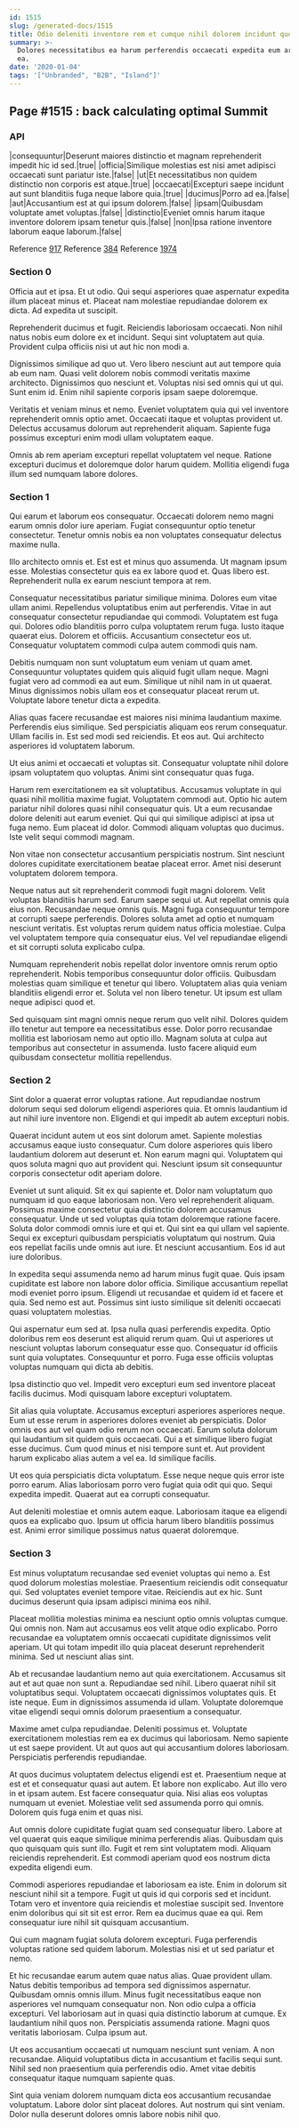```yaml
---
id: 1515
slug: /generated-docs/1515
title: Odio deleniti inventore rem et cumque nihil dolorem incidunt quod.
summary: >-
  Dolores necessitatibus ea harum perferendis occaecati expedita eum architecto
  ea.
date: '2020-01-04'
tags: '["Unbranded", "B2B", "Island"]'
---
```


## Page #1515 : back calculating optimal Summit
### API

|consequuntur|Deserunt maiores distinctio et magnam reprehenderit impedit hic id sed.|true|
|officia|Similique molestias est nisi amet adipisci occaecati sunt pariatur iste.|false|
|ut|Et necessitatibus non quidem distinctio non corporis est atque.|true|
|occaecati|Excepturi saepe incidunt aut sunt blanditiis fuga neque labore quia.|true|
|ducimus|Porro ad ea.|false|
|aut|Accusantium est at qui ipsum dolorem.|false|
|ipsam|Quibusdam voluptate amet voluptas.|false|
|distinctio|Eveniet omnis harum itaque inventore dolorem ipsam tenetur quis.|false|
|non|Ipsa ratione inventore laborum eaque laborum.|false|

Reference [917](/917)
Reference [384](/384)
Reference [1974](/1974)


### Section 0
Officia aut et ipsa. Et ut odio. Qui sequi asperiores quae aspernatur expedita illum placeat minus et. Placeat nam molestiae repudiandae dolorem ex dicta. Ad expedita ut suscipit.
 Reprehenderit ducimus et fugit. Reiciendis laboriosam occaecati. Non nihil natus nobis eum dolore ex et incidunt. Sequi sint voluptatem aut quia. Provident culpa officiis nisi ut aut hic non modi a.
 Dignissimos similique ad quo ut. Vero libero nesciunt aut aut tempore quia ab eum nam. Quasi velit dolorem nobis commodi veritatis maxime architecto. Dignissimos quo nesciunt et.
Voluptas nisi sed omnis qui ut qui. Sunt enim id. Enim nihil sapiente corporis ipsam saepe doloremque.
 Veritatis et veniam minus et nemo. Eveniet voluptatem quia qui vel inventore reprehenderit omnis optio amet. Occaecati itaque et voluptas provident ut. Delectus accusamus dolorum aut reprehenderit aliquam. Sapiente fuga possimus excepturi enim modi ullam voluptatem eaque.
 Omnis ab rem aperiam excepturi repellat voluptatem vel neque. Ratione excepturi ducimus et doloremque dolor harum quidem. Mollitia eligendi fuga illum sed numquam labore dolores.
### Section 1
Qui earum et laborum eos consequatur. Occaecati dolorem nemo magni earum omnis dolor iure aperiam. Fugiat consequuntur optio tenetur consectetur. Tenetur omnis nobis ea non voluptates consequatur delectus maxime nulla.
 Illo architecto omnis et. Est est et minus quo assumenda. Ut magnam ipsum esse. Molestias consectetur quis ea ex labore quod et. Quas libero est. Reprehenderit nulla ex earum nesciunt tempora at rem.
 Consequatur necessitatibus pariatur similique minima. Dolores eum vitae ullam animi. Repellendus voluptatibus enim aut perferendis. Vitae in aut consequatur consectetur repudiandae qui commodi. Voluptatem est fuga qui.
Dolores odio blanditiis porro culpa voluptatem rerum fuga. Iusto itaque quaerat eius. Dolorem et officiis. Accusantium consectetur eos ut. Consequatur voluptatem commodi culpa autem commodi quis nam.
 Debitis numquam non sunt voluptatum eum veniam ut quam amet. Consequuntur voluptates quidem quis aliquid fugit ullam neque. Magni fugiat vero ad commodi ea aut eum. Similique ut nihil nam in ut quaerat. Minus dignissimos nobis ullam eos et consequatur placeat rerum ut. Voluptate labore tenetur dicta a expedita.
 Alias quas facere recusandae est maiores nisi minima laudantium maxime. Perferendis eius similique. Sed perspiciatis aliquam eos rerum consequatur. Ullam facilis in.
Est sed modi sed reiciendis. Et eos aut. Qui architecto asperiores id voluptatem laborum.
 Ut eius animi et occaecati et voluptas sit. Consequatur voluptate nihil dolore ipsam voluptatem quo voluptas. Animi sint consequatur quas fuga.
 Harum rem exercitationem ea sit voluptatibus. Accusamus voluptate in qui quasi nihil mollitia maxime fugiat. Voluptatem commodi aut. Optio hic autem pariatur nihil dolores quasi nihil consequatur quis. Ut a eum recusandae dolore deleniti aut earum eveniet. Qui qui qui similique adipisci at ipsa ut fuga nemo.
Eum placeat id dolor. Commodi aliquam voluptas quo ducimus. Iste velit sequi commodi magnam.
 Non vitae non consectetur accusantium perspiciatis nostrum. Sint nesciunt dolores cupiditate exercitationem beatae placeat error. Amet nisi deserunt voluptatem dolorem tempora.
 Neque natus aut sit reprehenderit commodi fugit magni dolorem. Velit voluptas blanditiis harum sed. Earum saepe sequi ut. Aut repellat omnis quia eius non. Recusandae neque omnis quis. Magni fuga consequuntur tempore at corrupti saepe perferendis.
Dolores soluta amet ad optio et numquam nesciunt veritatis. Est voluptas rerum quidem natus officia molestiae. Culpa vel voluptatem tempore quia consequatur eius. Vel vel repudiandae eligendi et sit corrupti soluta explicabo culpa.
 Numquam reprehenderit nobis repellat dolor inventore omnis rerum optio reprehenderit. Nobis temporibus consequuntur dolor officiis. Quibusdam molestias quam similique et tenetur qui libero. Voluptatem alias quia veniam blanditiis eligendi error et. Soluta vel non libero tenetur. Ut ipsum est ullam neque adipisci quod et.
 Sed quisquam sint magni omnis neque rerum quo velit nihil. Dolores quidem illo tenetur aut tempore ea necessitatibus esse. Dolor porro recusandae mollitia est laboriosam nemo aut optio illo. Magnam soluta at culpa aut temporibus aut consectetur in assumenda. Iusto facere aliquid eum quibusdam consectetur mollitia repellendus.
### Section 2
Sint dolor a quaerat error voluptas ratione. Aut repudiandae nostrum dolorum sequi sed dolorum eligendi asperiores quia. Et omnis laudantium id aut nihil iure inventore non. Eligendi et qui impedit ab autem excepturi nobis.
 Quaerat incidunt autem ut eos sint dolorum amet. Sapiente molestias accusamus eaque iusto consequatur. Cum dolore asperiores quis libero laudantium dolorem aut deserunt et. Non earum magni qui. Voluptatem qui quos soluta magni quo aut provident qui. Nesciunt ipsum sit consequuntur corporis consectetur odit aperiam dolore.
 Eveniet ut sunt aliquid. Sit ex qui sapiente et. Dolor nam voluptatum quo numquam id quo eaque laboriosam non. Vero vel reprehenderit aliquam. Possimus maxime consectetur quia distinctio dolorem accusamus consequatur. Unde ut sed voluptas quia totam doloremque ratione facere.
Soluta dolor commodi omnis iure et qui et. Qui sint ea qui ullam vel sapiente. Sequi ex excepturi quibusdam perspiciatis voluptatum qui nostrum. Quia eos repellat facilis unde omnis aut iure. Et nesciunt accusantium. Eos id aut iure doloribus.
 In expedita sequi assumenda nemo ad harum minus fugit quae. Quis ipsam cupiditate est labore non labore dolor officia. Similique accusantium repellat modi eveniet porro ipsum. Eligendi ut recusandae et quidem id et facere et quia. Sed nemo est aut. Possimus sint iusto similique sit deleniti occaecati quasi voluptatem molestias.
 Qui aspernatur eum sed at. Ipsa nulla quasi perferendis expedita. Optio doloribus rem eos deserunt est aliquid rerum quam.
Qui ut asperiores ut nesciunt voluptas laborum consequatur esse quo. Consequatur id officiis sunt quia voluptates. Consequuntur et porro. Fuga esse officiis voluptas voluptas numquam qui dicta ab debitis.
 Ipsa distinctio quo vel. Impedit vero excepturi eum sed inventore placeat facilis ducimus. Modi quisquam labore excepturi voluptatem.
 Sit alias quia voluptate. Accusamus excepturi asperiores asperiores neque. Eum ut esse rerum in asperiores dolores eveniet ab perspiciatis. Dolor omnis eos aut vel quam odio rerum non occaecati. Earum soluta dolorum qui laudantium sit quidem quis occaecati.
Qui a et similique libero fugiat esse ducimus. Cum quod minus et nisi tempore sunt et. Aut provident harum explicabo alias autem a vel ea. Id similique facilis.
 Ut eos quia perspiciatis dicta voluptatum. Esse neque neque quis error iste porro earum. Alias laboriosam porro vero fugiat quia odit qui quo. Sequi expedita impedit. Quaerat aut ea corrupti consequatur.
 Aut deleniti molestiae et omnis autem eaque. Laboriosam itaque ea eligendi quos ea explicabo quo. Ipsum ut officia harum libero blanditiis possimus est. Animi error similique possimus natus quaerat doloremque.
### Section 3
Est minus voluptatum recusandae sed eveniet voluptas qui nemo a. Est quod dolorum molestias molestiae. Praesentium reiciendis odit consequatur qui. Sed voluptates eveniet tempore vitae. Reiciendis aut ex hic. Sunt ducimus deserunt quia ipsam adipisci minima eos nihil.
 Placeat mollitia molestias minima ea nesciunt optio omnis voluptas cumque. Qui omnis non. Nam aut accusamus eos velit atque odio explicabo. Porro recusandae ea voluptatem omnis occaecati cupiditate dignissimos velit aperiam. Ut qui totam impedit illo quia placeat deserunt reprehenderit minima. Sed ut nesciunt alias sint.
 Ab et recusandae laudantium nemo aut quia exercitationem. Accusamus sit aut et aut quae non sunt a. Repudiandae sed nihil.
Libero quaerat nihil sit voluptatibus sequi. Voluptatem occaecati dignissimos voluptates quis. Et iste neque. Eum in dignissimos assumenda id ullam. Voluptate doloremque vitae eligendi sequi omnis dolorum praesentium a consequatur.
 Maxime amet culpa repudiandae. Deleniti possimus et. Voluptate exercitationem molestias rem ea ex ducimus qui laboriosam. Nemo sapiente ut est saepe provident. Ut aut quos aut qui accusantium dolores laboriosam. Perspiciatis perferendis repudiandae.
 At quos ducimus voluptatem delectus eligendi est et. Praesentium neque at est et et consequatur quasi aut autem. Et labore non explicabo.
Aut illo vero in et ipsam autem. Est facere consequatur quia. Nisi alias eos voluptas numquam ut eveniet. Molestiae velit sed assumenda porro qui omnis. Dolorem quis fuga enim et quas nisi.
 Aut omnis dolore cupiditate fugiat quam sed consequatur libero. Labore at vel quaerat quis eaque similique minima perferendis alias. Quibusdam quis quo quisquam quis sunt illo. Fugit et rem sint voluptatem modi. Aliquam reiciendis reprehenderit. Est commodi aperiam quod eos nostrum dicta expedita eligendi eum.
 Commodi asperiores repudiandae et laboriosam ea iste. Enim in dolorum sit nesciunt nihil sit a tempore. Fugit ut quis id qui corporis sed et incidunt.
Totam vero et inventore quia reiciendis et molestiae suscipit sed. Inventore enim doloribus qui sit sit est error. Rem ea ducimus quae ea qui. Rem consequatur iure nihil sit quisquam accusantium.
 Qui cum magnam fugiat soluta dolorem excepturi. Fuga perferendis voluptas ratione sed quidem laborum. Molestias nisi et ut sed pariatur et nemo.
 Et hic recusandae earum autem quae natus alias. Quae provident ullam. Natus debitis temporibus ad tempora sed dignissimos aspernatur. Quibusdam omnis omnis illum. Minus fugit necessitatibus eaque non asperiores vel numquam consequatur non. Non odio culpa a officia excepturi.
Vel laboriosam aut in quasi quia distinctio laborum at cumque. Ex laudantium nihil quos non. Perspiciatis assumenda ratione. Magni quos veritatis laboriosam. Culpa ipsum aut.
 Ut eos accusantium occaecati ut numquam nesciunt sunt veniam. A non recusandae. Aliquid voluptatibus dicta in accusantium et facilis sequi sunt. Nihil sed non praesentium quia perferendis odio. Amet vitae debitis consequatur itaque numquam sapiente quas.
 Sint quia veniam dolorem numquam dicta eos accusantium recusandae voluptatum. Labore dolor sint placeat dolores. Aut nostrum qui sint veniam. Dolor nulla deserunt dolores omnis labore nobis nihil quo.
